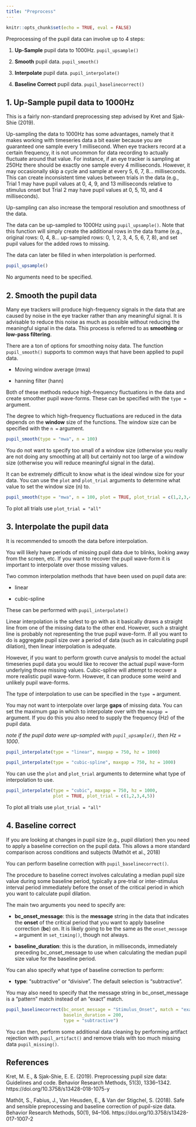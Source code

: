 ```yaml
---
title: "Preprocess"
---
```


```r
knitr::opts_chunk$set(echo = TRUE, eval = FALSE)
```

Preprocessing of the pupil data can involve up to 4 steps:

1. **Up-Sample** pupil data to 1000Hz. `pupil_upsample()`

2. **Smooth** pupil data. `pupil_smooth()`
    
3. **Interpolate** pupil data. `pupil_interpolate()`
    
4. **Baseline Correct** pupil data. `pupil_baselinecorrect()`

## 1. Up-Sample pupil data to 1000Hz

This is a fairly non-standard preprocessing step advised by Kret and Sjak-Shie (2019). 

Up-sampling the data to 1000Hz has some advantages, namely that it makes working with timeseries data a bit easier because you are guaranteed one sample every 1 millisecond. When eye trackers record at a certain frequency, it is not uncommon for data recording to actually fluctuate around that value. For instance, if an eye tracker is sampling at 250Hz there should be exactly one sample every 4 milliseconds. However, it may occasionally skip a cycle and sample at every 5, 6, 7, 8... milliseconds. This can create inconsistent time values between trials in the data (e.g., Trial 1 may have pupil values at 0, 4, 9, and 13 milliseconds relative to stimulus onset but Trial 2 may have pupil values at 0, 5, 10, and 4 milliseconds).

Up-sampling can also increase the temporal resolution and smoothness of the data.

The data can be up-sampled to 1000Hz using `pupil_upsample()`. Note that this function will simply create the additional rows in the data frame (e.g., original rows: 0, 4, 8... up-sampled rows: 0, 1, 2, 3, 4, 5, 6, 7, 8), and set pupil values for the added rows to missing. 

The data can later be filled in when interpolation is performed. 

```r
pupil_upsample()
```

No arguments need to be specified.

## 2. Smooth the pupil data

Many eye trackers will produce high-frequency signals in the data that are caused by noise in the eye tracker rather than any meaningful signal. It is advisable to reduce this noise as much as possible without reducing the meaningful signal in the data. This process is referred to as **smoothing** or **low-pass filtering**. 

There are a ton of options for smoothing noisy data. The function `pupil_smooth()` supports to common ways that have been applied to pupil data.

- Moving window average (mwa)

- hanning filter (hann)

Both of these methods reduce high-frequency fluctuations in the data and create smoother pupil wave-forms. These can be specified with the `type = ` argument.

The degree to which high-frequency fluctuations are reduced in the data depends on the **window** size of the functions. The window size can be specified with the `n = ` argument. 

```r
pupil_smooth(type = "mwa", n = 100)
```

You do not want to specify too small of a window size (otherwise you really are not doing any smoothing at all) but certainly not too large of a window size (otherwise you will reduce meaningful signal in the data). 

It can be extremely difficult to know what is the ideal window size for your data. You can use the `plot` and `plot_trial` arguments to determine what value to set the window size (n) to.

```r
pupil_smooth(type = "mwa", n = 100, plot = TRUE, plot_trial = c(1,2,3,4,5))
```

To plot all trials use `plot_trial = "all"`

## 3. Interpolate the pupil data

It is recommended to smooth the data before interpolation.

You will likely have periods of missing pupil data due to blinks, looking away from the screen, etc. If you want to recover the pupil wave-form it is important to interpolate over those missing values. 

Two common interpolation methods that have been used on pupil data are:

- linear

- cubic-spline

These can be performed with `pupil_interpolate()`

Linear interpolation is the safest to go with as it basically draws a straight line from one of the missing data to the other end. However, such a straight line is probably not representing the true pupil wave-form. If all you want to do is aggregate pupil size over a period of data (such as in calculating pupil dilation), then linear interpolation is adequate.

However, if you want to perform growth curve analysis to model the actual timeseries pupil data you would like to recover the actual pupil wave-form underlying those missing values. Cubic-spline will attempt to recover a more realistic pupil wave-form. However, it can produce some weird and unlikely pupil wave-forms.

The type of interpolation to use can be specified in the `type = ` argument.

You may not want to interpolate over large **gaps** of missing data. You can set the maximum gap in which to interpolate over with the `maxgap = ` argument. If you do this you also need to supply the frequency (Hz) of the pupil data.

*note if the pupil data were up-sampled with `pupil_upsample()`, then Hz = 1000*.

```r
pupil_interpolate(type = "linear", maxgap = 750, hz = 1000)
```

```r
pupil_interpolate(type = "cubic-spline", maxgap = 750, hz = 1000)
```

You can use the `plot` and `plot_trial` arguments to determine what type of interpolation to use.

```r
pupil_interpolate(type = "cubic", maxgap = 750, hz = 1000, 
                  plot = TRUE, plot_trial = c(1,2,3,4,5))
```

To plot all trials use `plot_trial = "all"`

## 4. Baseline correct

If you are looking at changes in pupil size (e.g., pupil dilation) then you need to apply a baseline correction on the pupil data. This allows a more standard comparison across conditions and subjects (Mathôt et al., 2018)

You can perform baseline correction with `pupil_baselinecorrect()`.

The procedure to baseline correct involves calculating a median pupil size value during some baseline period, typically a pre-trial or inter-stimulus interval period immediately before the onset of the critical period in which you want to calculate pupil dilation. 

The main two arguments you need to specify are:

- **bc_onset_message**: this is the **message** string in the data that indicates the **onset** of the critical period that you want to apply baseline correction (**bc**) on. It is likely going to be the same as the `onset_message = ` argument in `set_timing()`, though not always.

- **baseline_duration**: this is the duration, in milliseconds, immediately preceding bc_onset_message to use when calculating the median pupil size value for the baseline period.

You can also specify what type of baseline correction to perform:

- **type**: "subtractive" or "divisive". The default selection is "subtractive".

You may also need to specify that the message string in bc_onset_message is a "pattern" match instead of an "exact" match.

```r
pupil_baselinecorrect(bc_onset_message = "Stimulus_Onset", match = "exact",
                      baselin_duration = 200,
                      type = "subtractive")
```

You can then, perform some additional data cleaning by performing artifact rejection with `pupil_artifact()` and remove trials with too much missing data `pupil_missing()`.

## References

Kret, M. E., & Sjak-Shie, E. E. (2019). Preprocessing pupil size data: Guidelines and code. Behavior Research Methods, 51(3), 1336–1342. https://doi.org/10.3758/s13428-018-1075-y

Mathôt, S., Fabius, J., Van Heusden, E., & Van der Stigchel, S. (2018). Safe and sensible preprocessing and baseline correction of pupil-size data. Behavior Research Methods, 50(1), 94–106. https://doi.org/10.3758/s13428-017-1007-2


